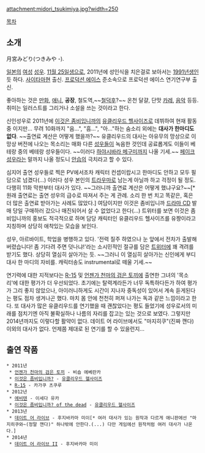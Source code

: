 attachment:midori_tsukimiya.jpg?width=250

[[목차]]
== 소개 ==
月宮みどり(つきみや -).

[[일본]]의 [[여성]] [[성우]]. [[11월 25일]]생으로, 2011년에 성인식을 치은걸로 보아서는 [[1991년]]생인 듯 하다. [[사이타마]]현 출신. [[프로덕션 에이스]] 준소속으로 프로덕션 에이스 연기연구부 출신.

좋아하는 것은 [[만화]], [[애니]], '''공장''', 철도역,~~[[철덕후]]?~~ 온천 달걀, 단맛 [[카레]], [[음악]] 등등. 취미는 일러스트를 그리거나 소설을 쓰는 것이라고 한다.

신인성우로 2011년에 [[이것은 좀비입니까]]의 [[유클리우드 헬사이즈]]로 데뷔하여 현재 활동 중 이지만... 무려 10화까지 "음...", "흠...", "아..."하는 숨소리 외에는 '''대사가 한마디도 없다'''. ~~출연료 계산은 어떻게 했을까?~~ 유클리우드의 대사는 아유무의 망상으로 이 망상 버전에 나오는 목소리는 매화 다른 [[성우]]들이 녹음한 것인데 공료롭게도 이들이 베테랑 중의 베테랑 성우들이다. ~~이러다 [[하야시바라 메구미]]까지 나올 기세.~~ [[페이크]] [[성우]]라는 말까지 나올 정도니 [[안습]]의 극치라고 할 수 있다.

심지어 출연 성우들로 찍은 PV에서조차 캐릭터 컨셉이랍시고 한마디도 안하고 모두 필담으로 넘겼다(…) 이러다 성우 본인의 [[트라우마]]로 남는게 아닐까 하고 걱정이 될 정도. 다행히 11화 막판부터 대사가 있다. ~~그러니까 출연료 계산은 어떻게 했냐구요?~~[* 원래 출연료는 출연 성우의 급수로 따져서 주는 게 관례. 소리 한 번 치고 똑같은, 혹은 더 많은 출연료 받아가는 사례도 많았다.] 여담이지만 이것은 좀비입니까 [[드라마 CD]] 발매 당일 구매하러 갔으나 매진되어서 살 수 없었다고 한다(…) 트위터를 보면 이것은 좀비입니까의 홍보도 적극적으로 하며 담당 캐릭터인 유클리우드 헬사이즈를 유짱이라고 지칭하며 상당히 애착있는 모습을 보인다.

성우, 아르바이트, 학업을 병행하고 있다. '전력 질주 하였으나 눈 앞에서 전차가 출발해버렸습니다! 좀 기다려 주면 덧나냐!'라는 소시민적인 절규를 담은 [[트위터]]에 꽤 격려를 받기도 했다. 상당히 열심히 살아가는 듯. ~~그러니 이 열심히 살아가는 신인에게 부디 대사 한 마디의 자비를. 캐릭터송도 instrumental로 떼울 기세.~~

연기력에 대한 지적보다는 [[R-15]] 및 [[언젠가 천마의 검은 토끼]]에 출연한 그녀의 '목소리'에 대한 평가가 더 우선되었다. 초기에는 탈력계라든가 너무 독특하다든가 하여 평가가 그리 좋지 않았으나, 아이러니하게도 시간이 지나자 중독성이 있어서 계속 듣게된다는 평도 점차 생겨나곤 했다. 마치 몸 안에 천천히 퍼져 나가는 독과 같은 느낌이라고 한다. 또 대사가 많은 유클리우드를 연기했을 때 괜찮았다는 평도 들었기에 성우로서의 미래를 점치기엔 아직 불확실하나 나름의 자리를 잡고는 있는 것으로 보였다. 그렇지만 2014년까지도 이렇다할 활약이 없다. 데이트 어 라이브에서도 "마지히쿠"(진짜 깬다) 이외의 대사가 없다. 언제쯤 제대로 된 연기를 할 수 있을런지...
== 출연 작품 ==
 * 2011년
  * [[언젠가 천마의 검은 토끼]] - 비숍 에베란카
  * [[이것은 좀비입니까%3F|이것은 좀비입니까?]] - [[유클리우드 헬사이즈]]
  * [[R-15]] - 카가쿠 츠쿠루
 * 2012년
  * [[에비텐]] - 이세다 유카
  * [[이것은 좀비입니까%3F|이것은 좀비입니까? of the dead]] - [[유클리우드 헬사이즈]]
 * 2013년
  * [[데이트 어 라이브]] - 후지바카마 미이[* 여러 대사가 있는 원작과 다르게 애니판에선 "마지히쿠와~(정말 깬다)" 하나밖에 안한다.(...) 다만 게임에선 원작처럼 여러 대사가 나온다.]
 * 2014년
  * [[데이트 어 라이브|데이트 어 라이브 II]] - 후지바카마 미이
